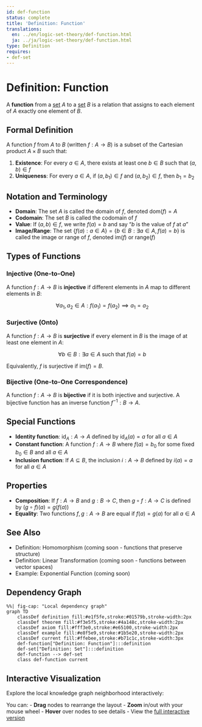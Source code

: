 ```yaml
---
id: def-function
status: complete
title: 'Definition: Function'
translations:
  en: ../en/logic-set-theory/def-function.html
  ja: ../ja/logic-set-theory/def-function.html
type: Definition
requires:
- def-set
---
```


# Definition: Function {#def-function}

A **function** from a [set](def-set.qmd) $A$ to a [set](def-set.qmd) $B$ is a relation that assigns to each element of $A$ exactly one element of $B$.

## Formal Definition

A function $f$ from $A$ to $B$ (written $f: A \to B$) is a subset of the Cartesian product $A \times B$ such that:

1. **Existence**: For every $a \in A$, there exists at least one $b \in B$ such that $(a, b) \in f$
2. **Uniqueness**: For every $a \in A$, if $(a, b_1) \in f$ and $(a, b_2) \in f$, then $b_1 = b_2$

## Notation and Terminology

- **Domain**: The set $A$ is called the domain of $f$, denoted $\text{dom}(f) = A$
- **Codomain**: The set $B$ is called the codomain of $f$
- **Value**: If $(a, b) \in f$, we write $f(a) = b$ and say "$b$ is the value of $f$ at $a$"
- **Image/Range**: The set $\{f(a) : a \in A\} = \{b \in B : \exists a \in A, f(a) = b\}$ is called the image or range of $f$, denoted $\text{im}(f)$ or $\text{range}(f)$

## Types of Functions

### Injective (One-to-One)

A function $f: A \to B$ is **injective** if different elements in $A$ map to different elements in $B$:

$$\forall a_1, a_2 \in A: f(a_1) = f(a_2) \implies a_1 = a_2$$

### Surjective (Onto)

A function $f: A \to B$ is **surjective** if every element in $B$ is the image of at least one element in $A$:

$$\forall b \in B: \exists a \in A \text{ such that } f(a) = b$$

Equivalently, $f$ is surjective if $\text{im}(f) = B$.

### Bijective (One-to-One Correspondence)

A function $f: A \to B$ is **bijective** if it is both injective and surjective. A bijective function has an inverse function $f^{-1}: B \to A$.

## Special Functions

- **Identity function**: $\text{id}_A: A \to A$ defined by $\text{id}_A(a) = a$ for all $a \in A$
- **Constant function**: A function $f: A \to B$ where $f(a) = b_0$ for some fixed $b_0 \in B$ and all $a \in A$
- **Inclusion function**: If $A \subseteq B$, the inclusion $i: A \to B$ defined by $i(a) = a$ for all $a \in A$

## Properties

- **Composition**: If $f: A \to B$ and $g: B \to C$, then $g \circ f: A \to C$ is defined by $(g \circ f)(a) = g(f(a))$
- **Equality**: Two functions $f, g: A \to B$ are equal if $f(a) = g(a)$ for all $a \in A$

## See Also

- Definition: Homomorphism (coming soon - functions that preserve structure)
- Definition: Linear Transformation (coming soon - functions between vector spaces)
- Example: Exponential Function (coming soon)

## Dependency Graph

```mermaid
%%| fig-cap: "Local dependency graph"
graph TD
    classDef definition fill:#e1f5fe,stroke:#01579b,stroke-width:2px
    classDef theorem fill:#f3e5f5,stroke:#4a148c,stroke-width:2px
    classDef axiom fill:#fff3e0,stroke:#e65100,stroke-width:2px
    classDef example fill:#e8f5e9,stroke:#1b5e20,stroke-width:2px
    classDef current fill:#ffebee,stroke:#b71c1c,stroke-width:3px
    def-function["Definition: Function"]:::definition
    def-set["Definition: Set"]:::definition
    def-function --> def-set
    class def-function current
```

## Interactive Visualization

Explore the local knowledge graph neighborhood interactively:

::: {.graph-viz data-id="def-function" data-width="700" data-height="500"}
:::

You can:
- **Drag** nodes to rearrange the layout
- **Zoom** in/out with your mouse wheel
- **Hover** over nodes to see details
- View the [full interactive version](../../output/interactive/def-function.html){target="_blank"}
